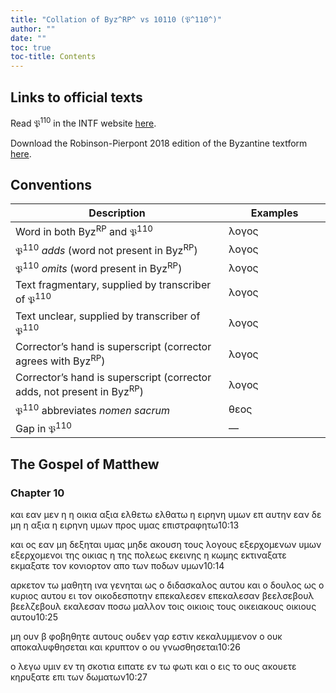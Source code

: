 ```yaml
---
title: "Collation of Byz^RP^ vs 10110 (𝔓^110^)"
author: ""
date: ""
toc: true
toc-title: Contents
---
```


::: {.callout-note appearance="minimal" icon="false" collapse="true"}
# Links to official texts

Read 𝔓^110^ in the INTF website [here](https://ntvmr.uni-muenster.de/manuscript-workspace?docID=10110).

Download the Robinson-Pierpont 2018 edition of the Byzantine textform [here](https://web.archive.org/web/20210413060536/https://byzantinetext.com/wp-content/uploads/2021/03/robinson-pierpont-2018-gnt-edition.pdf).


:::


::: {.callout-note appearance="minimal" icon="false" collapse="true"}
# Conventions

| Description                                                              	| Examples                           	|
|--------------------------------------------------------------------------	|------------------------------------	|
| Word in both Byz^RP^ and 𝔓^110^                                   	| λογος                              	|
| 𝔓^110^ *adds* (word not present in Byz^RP^)                       	| [λογος]{.greek-added}            	|
| 𝔓^110^ *omits* (word present in Byz^RP^)                          	| [λογος]{.greek-omitted}          	|
| Text fragmentary, supplied by transcriber of 𝔓^110^               	| [λογος]{.greek-supplied}         	|
| Text unclear, supplied by transcriber of 𝔓^110^                   	| [λογος]{.unclear}                	|
| Corrector's hand is superscript (corrector agrees with Byz^RP^)          	| [λογος]{.corr}                   	|
| Corrector's hand is superscript (corrector adds, not present in Byz^RP^) 	| [[λογος]{.corr}]{.greek-added} 	|
| 𝔓^110^ abbreviates *nomen sacrum*                                 	| [θεος]{.greek-abbr}            	|
| Gap in 𝔓^110^                                                     	| [―]{.gap}                        	|
:::

## The Gospel of Matthew

### Chapter 10

[και]{.greek-omitted} [εαν]{.greek-omitted} [μεν]{.greek-omitted} [η]{.greek-omitted} [η]{.greek-omitted} [οικια]{.greek-omitted} [αξια]{.greek-supplied} [ελθετω]{.greek-omitted} [[ελθατω]{.greek-supplied}]{.greek-added} [η]{.greek-supplied} [ει]{.greek-supplied}[ρηνη]{.unclear} [υμων]{.greek-omitted} επ αυτην [εαν]{.greek-supplied} [δε]{.greek-supplied} [μη]{.greek-supplied} [η]{.greek-supplied} [α]{.greek-supplied}[ξ]{.unclear}ια [η]{.unclear} ειρηνη υμων [προς]{.greek-supplied} [υμας]{.greek-supplied} [επισ]{.greek-supplied}τραφητω[10:13]{.aside}

και ος εαν μη [δεξηται]{.greek-supplied} [υμα]{.greek-supplied}ς μηδε ακ[ο]{.unclear}υση τ[ο]{.unclear}υς λο[γους]{.greek-supplied} [[εξε]{.greek-supplied}[ρ]{.unclear}χομεν[ω]{.unclear}ν]{.greek-added} υμ[ω]{.unclear}ν [εξερχομενοι]{.greek-omitted} της οι[κιας]{.greek-supplied} [η]{.greek-supplied} [της]{.greek-supplied} [πο]{.greek-supplied}λεως [εκεινης]{.greek-omitted} [η]{.greek-added} [κωμης]{.greek-added} [εκτιναξατε]{.greek-omitted} [εκμα[ξα]{.unclear}[τε]{.greek-supplied}]{.greek-added} [τον]{.greek-supplied} [κονιορτο]{.greek-supplied}[ν]{.unclear} [[α]{.unclear}πο]{.greek-added} τ[ων]{.unclear} [πο]{.unclear}[δων]{.greek-supplied} [υμων]{.greek-omitted}[10:14]{.aside}

[αρκετον]{.greek-omitted} [τω]{.greek-omitted} [μαθητη]{.greek-omitted} [ινα]{.greek-omitted} [γενη]{.greek-supplied}[τ]{.unclear}αι ω[ς]{.unclear} [ο]{.unclear} [διδασκαλος]{.greek-supplied} [αυτου]{.greek-supplied} [και]{.greek-supplied} [ο]{.greek-supplied} [δουλος]{.greek-supplied} [ω]{.unclear}ς ο [κυριος]{.greek-abbr} [αυ]{.unclear}του [ει]{.unclear} [τον]{.greek-supplied} [οικοδεσποτην]{.greek-supplied} [[επεκα]{.greek-supplied}λεσεν]{.greek-added} [[[επεκα]{.greek-supplied}λεσαν]{.corr}]{.greek-added} [βεελσεβο[υλ]{.unclear}]{.greek-added} [βεελζεβο[υλ]{.unclear}]{.corr} [εκαλεσαν]{.greek-omitted} [π]{.unclear}οσ[ω]{.unclear} [μαλλον]{.greek-supplied} [[τοις]{.greek-supplied}]{.greek-added} [οικιοις]{.greek-added} [[τους]{.greek-supplied}]{.corr} [οικειακους]{.greek-omitted} [[οικιους]{.corr}]{.greek-added} αυτου[10:25]{.aside}

μη ουν [[β]{.unclear}]{.greek-added} [φ]{.unclear}[οβηθητε]{.greek-supplied} αυτους ουδεν γαρ εστιν [κεκαλυμμε]{.greek-supplied}νον ο [ου]{.unclear}κ αποκ[αλ]{.unclear}υφ[θ]{.unclear}[ησεται]{.greek-supplied} [και]{.greek-supplied} [κρ]{.greek-supplied}[υπ]{.unclear}τ[ο]{.unclear}ν ο ου γνωσθησε[ται]{.greek-supplied}[10:26]{.aside}

[ο]{.greek-supplied} [λεγω]{.greek-supplied} [υμιν]{.greek-supplied} [εν]{.greek-supplied} [τη]{.greek-supplied} [σ]{.greek-supplied}[κο]{.unclear}[τια]{.greek-supplied} [ειπατε]{.greek-supplied} [εν]{.greek-supplied} [τω]{.greek-supplied} [φωτι]{.greek-omitted} [και]{.greek-omitted} [ο]{.greek-omitted} [εις]{.greek-omitted} [το]{.greek-omitted} [ους]{.greek-omitted} [ακουετε]{.greek-omitted} [κηρυξατε]{.greek-omitted} [επι]{.greek-omitted} [των]{.greek-omitted} [δωματων]{.greek-omitted}[10:27]{.aside}

